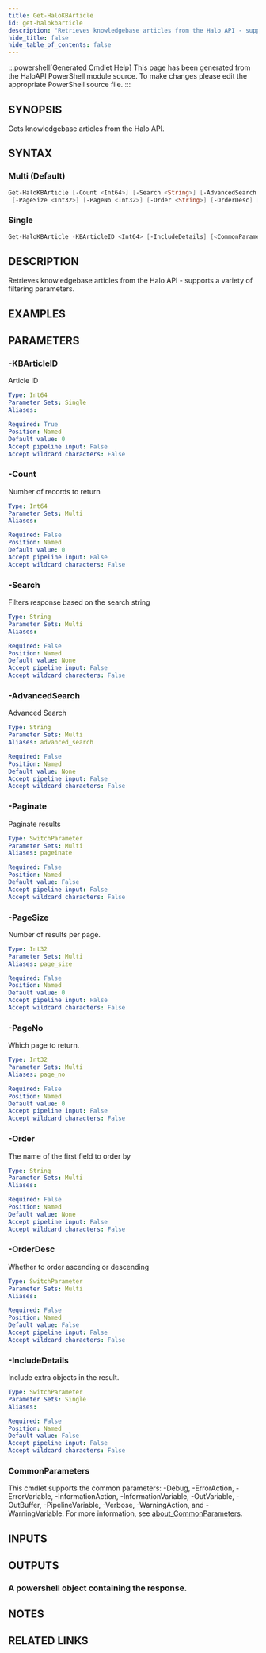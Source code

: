 ```yaml
---
title: Get-HaloKBArticle
id: get-halokbarticle
description: "Retrieves knowledgebase articles from the Halo API - supports a variety of filtering parameters."
hide_title: false
hide_table_of_contents: false
---
```


:::powershell[Generated Cmdlet Help]
This page has been generated from the HaloAPI PowerShell module source. To make changes please edit the appropriate PowerShell source file.
:::

## SYNOPSIS

Gets knowledgebase articles from the Halo API.

## SYNTAX

### Multi (Default)

```powershell
Get-HaloKBArticle [-Count <Int64>] [-Search <String>] [-AdvancedSearch <String>] [-Paginate]
 [-PageSize <Int32>] [-PageNo <Int32>] [-Order <String>] [-OrderDesc] [<CommonParameters>]
```

### Single

```powershell
Get-HaloKBArticle -KBArticleID <Int64> [-IncludeDetails] [<CommonParameters>]
```

## DESCRIPTION

Retrieves knowledgebase articles from the Halo API - supports a variety of filtering parameters.

## EXAMPLES

## PARAMETERS

### -KBArticleID

Article ID

```yaml
Type: Int64
Parameter Sets: Single
Aliases:

Required: True
Position: Named
Default value: 0
Accept pipeline input: False
Accept wildcard characters: False
```

### -Count

Number of records to return

```yaml
Type: Int64
Parameter Sets: Multi
Aliases:

Required: False
Position: Named
Default value: 0
Accept pipeline input: False
Accept wildcard characters: False
```

### -Search

Filters response based on the search string

```yaml
Type: String
Parameter Sets: Multi
Aliases:

Required: False
Position: Named
Default value: None
Accept pipeline input: False
Accept wildcard characters: False
```

### -AdvancedSearch

Advanced Search

```yaml
Type: String
Parameter Sets: Multi
Aliases: advanced_search

Required: False
Position: Named
Default value: None
Accept pipeline input: False
Accept wildcard characters: False
```

### -Paginate

Paginate results

```yaml
Type: SwitchParameter
Parameter Sets: Multi
Aliases: pageinate

Required: False
Position: Named
Default value: False
Accept pipeline input: False
Accept wildcard characters: False
```

### -PageSize

Number of results per page.

```yaml
Type: Int32
Parameter Sets: Multi
Aliases: page_size

Required: False
Position: Named
Default value: 0
Accept pipeline input: False
Accept wildcard characters: False
```

### -PageNo

Which page to return.

```yaml
Type: Int32
Parameter Sets: Multi
Aliases: page_no

Required: False
Position: Named
Default value: 0
Accept pipeline input: False
Accept wildcard characters: False
```

### -Order

The name of the first field to order by

```yaml
Type: String
Parameter Sets: Multi
Aliases:

Required: False
Position: Named
Default value: None
Accept pipeline input: False
Accept wildcard characters: False
```

### -OrderDesc

Whether to order ascending or descending

```yaml
Type: SwitchParameter
Parameter Sets: Multi
Aliases:

Required: False
Position: Named
Default value: False
Accept pipeline input: False
Accept wildcard characters: False
```

### -IncludeDetails

Include extra objects in the result.

```yaml
Type: SwitchParameter
Parameter Sets: Single
Aliases:

Required: False
Position: Named
Default value: False
Accept pipeline input: False
Accept wildcard characters: False
```

### CommonParameters

This cmdlet supports the common parameters: -Debug, -ErrorAction, -ErrorVariable, -InformationAction, -InformationVariable, -OutVariable, -OutBuffer, -PipelineVariable, -Verbose, -WarningAction, and -WarningVariable. For more information, see [about_CommonParameters](http://go.microsoft.com/fwlink/?LinkID=113216).

## INPUTS


## OUTPUTS

### A powershell object containing the response.

## NOTES

## RELATED LINKS
